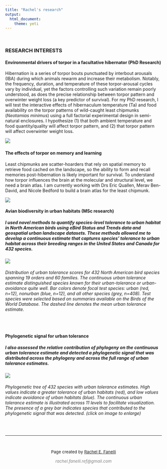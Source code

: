 ```yaml
---
title: "Rachel's research"
output: 
  html_document:
    theme: yeti
---
```

<style>
  .title{
    display: none;
  }
</style>

<p>&nbsp;</p>
### **RESEARCH INTERESTS**

#### **Environmental drivers of torpor in a facultative hibernator** (PhD Research)
Hibernation is a series of torpor bouts punctuated by interbout arousals (IBA) during which animals rewarm and increase their metabolism. Notably, the frequency, duration, and temperature of these torpor-arousal cycles vary by individual, yet the factors controlling such variation remain poorly understood, as does the precise relationship between torpor pattern and overwinter weight loss (a key predictor of survival). For my PhD research, I will test the interactive effects of hibernaculum temperature (Ta) and food availability on the torpor patterns of wild-caught least chipmunks (*Neotamias minimus*) using a full factorial experimental design in semi-natural enclosures. I hypothesize (1) that both ambient temperature and food quantity/quality will affect torpor pattern, and (2) that torpor pattern will affect overwinter weight loss. 

![](images/factorial_design.png)
&nbsp;

#### **The effects of torpor on memory and learning** 
Least chipmunks are scatter-hoarders that rely on spatial memory to retrieve food cached on the landscape, so the ability to form and recall memories post-hibernation is likely important for survival. To understand how torpor influences the brain at the molecular and structural level, we need a brain atlas. I am currently working with Drs Eric Quallen, Merav Ben-David, and Nicole Bedford to build a brain atlas for the least chipmunk. 

![](images/atlas_landscape.PNG)

#### **Avian biodiversity in urban habitats** (MSc research)
##### I used novel methods to quantify species-level tolerance to urban habitat in North American birds using eBird Status and Trends data and geospatial urban landscape datasets. These methods allowed me to develop a continuous estimate that captures species' tolerance to urban habitat across their breeding ranges in the United States and Canada for 432 species. 

![](images/Histogram_and_test_spp.PNG)

###### Distribution of urban tolerance scores for 432 North American bird species spanning 19 orders and 60 families. The continuous urban tolerance estimate distinguished species known for their urban-tolerance or urban-avoidance quite well. Bar colors denote focal test species: urban (red, n=12), nonurban (blue, n=12), and all other species (grey, n=408). Test species were selected based on summaries available on the Birds of the World Database. The dashed line denotes the mean urban tolerance estimate.  

&nbsp;

#### **Phylogenetic signal for urban tolerance**
##### I also assessed the relative contribution of phylogeny on the continuous urban tolerance estimate and detected a phylogenetic signal that was distributed across the phylogeny and across the full range of urban tolerance estimates.

[ ![](images/phylogeny_urban_responses_REFanelli.jpeg) ](images/phylogeny_urban_responses_REFanelli.jpeg)

###### Phylogenetic tree of 432 species with urban tolerance estimates. High values indicate a greater tolerance of urban habitats (red), and low values indicate avoidance of urban habitats (blue). The continuous urban tolerance estimate is illustrated across 11 levels to facilitate visualization. The presence of a grey bar indicates species that contributed to the phylogenetic signal that was detected. (click on image to enlarge)

&nbsp;

***

<!--Add footer to webpage-->
&nbsp;
<p style="text-align: center; font-size:10pt;">Page created by <a href="https://github.com/refanelli/">Rachel E. Fanelli</a></p>
<p style="text-align: center; font-size:10pt;"><span style="color: #808080;"><em>rachel.fanelli.ref@gmail.com</em></span></p>
</p>

<!-- Add icon library -->
<link rel="stylesheet" href="https://cdnjs.cloudflare.com/ajax/libs/font-awesome/4.7.0/css/font-awesome.min.css">

<!-- Add academicons library -->
<link rel="stylesheet"  href="https://cdn.jsdelivr.net/gh/jpswalsh/academicons@1/css/academicons.min.css">

<!-- Add font awesome icons -->

<p style="text-align: center;">
    <a href="https://github.com/refanelli/" class="fa fa-github"></a>
    <a href="https://www.researchgate.net/profile/Rachel-Fanelli/" i class="ai ai-researchgate ai-1x"></a>
    <a href="https://scholar.google.com/citations?hl=en&user=OD83RKEAAAAJ" i class="ai ai-google-scholar ai-1x"></a>
    <a href="https://osf.io/cz2uw/" i class="ai ai-osf ai-1x"></a>
    <a href="https://orcid.org/0000-0002-6698-7843" i class="ai ai-orcid ai-1x"></a>
</p>

&nbsp;